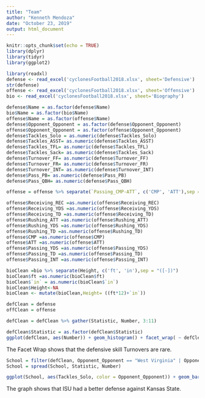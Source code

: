 ```yaml
---
title: "Team"
author: "Kenneth Mendoza"
date: "October 23, 2019"
output: html_document
---
```


```r
knitr::opts_chunk$set(echo = TRUE)
library(dplyr)
library(tidyr)
library(ggplot2)
```

```r
library(readxl)
defense <- read_excel('cyclonesFootball2018.xlsx', sheet='Defensive')
str(defense)
offense <- read_excel('cyclonesFootball2018.xlsx', sheet='Offensive')
bio <- read_excel('cyclonesFootball2018.xlsx', sheet='Biography')
```

```r
defense$Name = as.factor(defense$Name)
bio$Name = as.factor(bio$Name)
offense$Name = as.factor(offense$Name)
defense$Opponent_Opponent = as.factor(defense$Opponent_Opponent)
offense$Opponent_Opponent = as.factor(offense$Opponent_Opponent)
defense$Tackles_Solo = as.numeric(defense$Tackles_Solo)
defense$Tackles_ASST= as.numeric(defense$Tackles_ASST)
defense$Tackles_TFL= as.numeric(defense$Tackles_TFL)
defense$Tackles_Sack= as.numeric(defense$Tackles_Sack)
defense$Turnover_FF= as.numeric(defense$Turnover_FF)
defense$Turnover_FR= as.numeric(defense$Turnover_FR)
defense$Turnover_INT= as.numeric(defense$Turnover_INT)
defense$Pass_PB= as.numeric(defense$Pass_PB)
defense$Pass_QBH= as.numeric(defense$Pass_QBH)

offense = offense %>% separate(`Passing_CMP-ATT`, c('CMP', 'ATT'),sep = "([-])")

offense$Receiving_REC =as.numeric(offense$Receiving_REC)
offense$Receiving_YDS =as.numeric(offense$Receiving_YDS)
offense$Receiving_TD =as.numeric(offense$Receiving_TD)
offense$Rushing_ATT =as.numeric(offense$Rushing_ATT)
offense$Rushing_YDS =as.numeric(offense$Rushing_YDS)
offense$Rushing_TD =as.numeric(offense$Rushing_TD)
offense$CMP =as.numeric(offense$CMP)
offense$ATT =as.numeric(offense$ATT)
offense$Passing_YDS =as.numeric(offense$Passing_YDS)
offense$Passing_TD =as.numeric(offense$Passing_TD)
offense$Passing_INT =as.numeric(offense$Passing_INT)
```

```r
bioClean =bio %>% separate(Height, c('ft', 'in'),sep = "([-])")
bioClean$ft =as.numeric(bioClean$ft)
bioClean$`in` = as.numeric(bioClean$`in`)
bioClean$Height<-NA
bioClean <- mutate(bioClean,Height= ((ft*12)+`in`))
```

```r
defClean = defense
offClean = offense
```

```r
defClean = defClean %>% gather(Statistic, Number, 3:11)

defClean$Statistic = as.factor(defClean$Statistic)
ggplot(defClean, aes(Number)) + geom_histogram() + facet_wrap( ~ defClean$Statistic)
```
The Facet Wrap shows that the defensive skill Turnovers are rare.

```r
School = filter(defClean, Opponent_Opponent == "West Virginia" | Opponent_Opponent == "Kansas State")
School = spread(School, Statistic, Number)

ggplot(School, aes(Tackles_Solo, color = Opponent_Opponent)) + geom_bar() + ggtitle("Kansas State vs. West Virginia")
```
The graph shows that ISU had a better defense against Kansas State.
